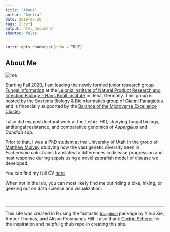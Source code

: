```yaml
---
title: "About"
author: "Amelia"
date: 2019-07-20
tags: ["cv"]
output: html_document
showtoc: false
---
```


```r
knitr::opts_chunk$set(echo = TRUE)
```

## About Me
![me](/top/about_files/hello-world.jpeg)\

Starting Fall 2020, I am leading the newly formed junior research group [Fungal Informatics](https://www.leibniz-hki.de/en/fungal-informatics.html) at the [Leibniz Institute of Natural Product Research and Infection Biology - Hans Knöll Institute](https://www.leibniz-hki.de/en/home.html) in Jena, Germany. This group is hosted by the Systems Biology & Bioinformatics group of [Gianni Panagiotou](https://www.leibniz-hki.de/en/systembiologie-und-bioinformatik.html) and is financially supported by the [Balance of the Microverse Excellence Cluster](https://www.microverse-cluster.de/en/). 

I also did my postdoctoral work at the Leibiz-HKI, studying fungal biology, antifungal resistance, and comparative genomics of *Aspergillus* and *Candida* spp.<br>

Prior to that, I was a PhD student at the University of Utah in the group of [Matthew Mulvey](https://www.bioscience.utah.edu/faculty/mulvey/mulvey.php) studying how the vast genetic diversity seen in *Escherichia coli* strains translates to differences in disease progression and host response during sepsis using a novel zebrafish model of disease we developed.<br>

You can find my full CV [here](https://ameliabarber.netlify.com/top/vitae/)<br>

When not in the lab, you can most likely find me out riding a bike, hiking, or geeking out on data science and visualization.
<br><br><br>

***
This site was created in R using the fantastic [`blogdown`](https://bookdown.org/yihui/blogdown/) package by Yihui Xie, Amber Thomas, and Alison Presmanes Hill. I also thank [Cedric Scherer](https://cedricscherer.netlify.com) for the inspiration and helpful github repo in creating this site.